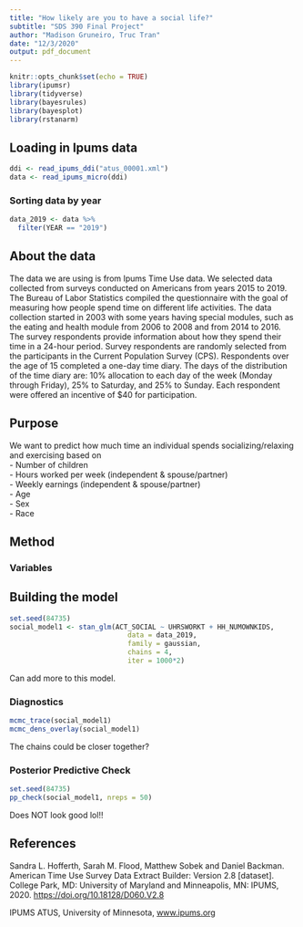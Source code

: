 ```yaml
---
title: "How likely are you to have a social life?"
subtitle: "SDS 390 Final Project"
author: "Madison Gruneiro, Truc Tran"
date: "12/3/2020"
output: pdf_document
---
```


```r
knitr::opts_chunk$set(echo = TRUE)
library(ipumsr)
library(tidyverse)
library(bayesrules)
library(bayesplot)
library(rstanarm)
```

## Loading in Ipums data

```r
ddi <- read_ipums_ddi("atus_00001.xml")
data <- read_ipums_micro(ddi)
```
### Sorting data by year

```r
data_2019 <- data %>%
  filter(YEAR == "2019") 
```


## About the data

The data we are using is from Ipums Time Use data. We selected data collected from surveys conducted on Americans from years 2015 to 2019. The Bureau of Labor Statistics compiled the questionnaire with the goal of measuring how people spend time on different life activities. The data collection started in 2003 with some years having special modules, such as the eating and health module from 2006 to 2008 and from 2014 to 2016. The survey respondents provide information about how they spend their time in a 24-hour period. Survey respondents are randomly selected from the participants in the Current Population Survey (CPS). Respondents over the age of 15 completed a one-day time diary. The days of the distribution of the time diary are: 10% allocation to each day of the week (Monday through Friday), 25% to Saturday, and 25% to Sunday. Each respondent were offered an incentive of $40 for participation.

## Purpose

We want to predict how much time an individual spends socializing/relaxing and exercising based on   
- Number of children  
- Hours worked per week (independent & spouse/partner)   
- Weekly earnings (independent & spouse/partner)  
- Age  
- Sex  
- Race  

## Method

### Variables

## Building the model

```r
set.seed(84735)
social_model1 <- stan_glm(ACT_SOCIAL ~ UHRSWORKT + HH_NUMOWNKIDS, 
                             data = data_2019,
                             family = gaussian,
                             chains = 4,
                             iter = 1000*2)
```
Can add more to this model.

### Diagnostics

```r
mcmc_trace(social_model1)
mcmc_dens_overlay(social_model1)
```
The chains could be closer together?

### Posterior Predictive Check

```r
set.seed(84735)
pp_check(social_model1, nreps = 50)
```

Does NOT look good lol!!

## References

Sandra L. Hofferth, Sarah M. Flood, Matthew Sobek and Daniel Backman. American Time Use Survey Data Extract Builder: Version 2.8 [dataset]. College Park, MD: University of Maryland and Minneapolis, MN: IPUMS, 2020.
[https://doi.org/10.18128/D060.V2.8](https://doi.org/10.18128/D060.V2.8) 

IPUMS ATUS, University of Minnesota, [www.ipums.org](www.ipums.org)
